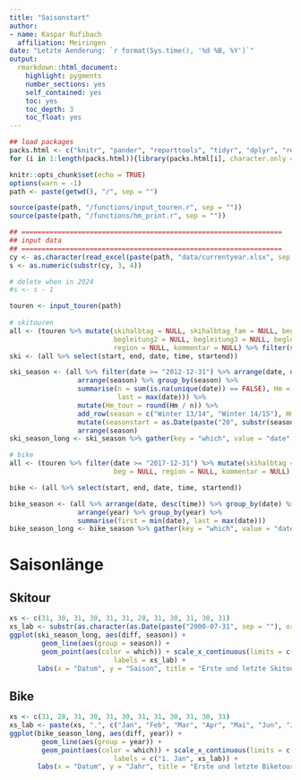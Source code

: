 ```yaml
---
title: "Saisonstart"
author: 
- name: Kaspar Rufibach
  affiliation: Meiringen
date: "Letzte Aenderung: `r format(Sys.time(), '%d %B, %Y')`"
output: 
  rmarkdown::html_document:
    highlight: pygments
    number_sections: yes
    self_contained: yes
    toc: yes
    toc_depth: 3
    toc_float: yes
---
```


```r
## load packages
packs.html <- c("knitr", "pander", "reporttools", "tidyr", "dplyr", "readxl", "ggplot2", "lubridate")
for (i in 1:length(packs.html)){library(packs.html[i], character.only = TRUE)}

knitr::opts_chunk$set(echo = TRUE)
options(warn = -1)
path <- paste(getwd(), "/", sep = "")

source(paste(path, "/functions/input_touren.r", sep = ""))
source(paste(path, "/functions/hm_print.r", sep = ""))

## =================================================================
## input data
## =================================================================
cy <- as.character(read_excel(paste(path, "data/currentyear.xlsx", sep = "")))
s <- as.numeric(substr(cy, 3, 4))

# delete when in 2024
#s <- s - 1

touren <- input_touren(path)
                  
# skitouren
all <- (touren %>% mutate(skihalbtag = NULL, skihalbtag_fam = NULL, begleitung1 = NULL, 
                          begleitung2 = NULL, begleitung3 = NULL, begleitung4 = NULL, beg = NULL,
                          region = NULL, kommentar = NULL) %>% filter(sport == "Skitour") %>% arrange(end, time))
ski <- (all %>% select(start, end, date, time, startend))

ski_season <- (all %>% filter(date >= "2012-12-31") %>% arrange(date, desc(time)) %>% group_by(date) %>% slice(1) %>%
                 arrange(season) %>% group_by(season) %>% 
                 summarise(n = sum(is.na(unique(date)) == FALSE), Hm = sum(hm_diff, na.rm = TRUE), first = min(date), 
                           last = max(date))) %>% 
                 mutate(Hm_tour = round(Hm / n)) %>%
                 add_row(season = c("Winter 13/14", "Winter 14/15"), Hm = 0, n = 0, Hm_tour = NA) %>% 
                 mutate(seasonstart = as.Date(paste("20", substr(season, 8, 9), "-07-31", sep = ""), origin = "1899-12-30")) %>%
                 arrange(season)
ski_season_long <- ski_season %>% gather(key = "which", value = "date", first:last) %>% mutate(diff = date - seasonstart) %>% arrange(date)

# bike
all <- (touren %>% filter(date >= "2017-12-31") %>% mutate(skihalbtag = NULL, skihalbtag_fam = NULL, begleitung1 = NULL, begleitung2 = NULL, begleitung3 = NULL, begleitung4 = NULL,
                          beg = NULL, region = NULL, kommentar = NULL) %>% filter(sport == "Bike"))

bike <- (all %>% select(start, end, date, time, startend))

bike_season <- (all %>% arrange(date, desc(time)) %>% group_by(date) %>% slice(1) %>%
                 arrange(year) %>% group_by(year) %>% 
                 summarise(first = min(date), last = max(date)))
bike_season_long <- bike_season %>% gather(key = "which", value = "date", first:last) %>% mutate(diff = yday(date)) %>% arrange(date)

```



# Saisonlänge 

## Skitour

```r
xs <- c(31, 30, 31, 30, 31, 31, 28, 31, 30, 31, 30, 31)
xs_lab <- substr(as.character(as.Date(paste("2000-07-31", sep = ""), origin = "1899-12-30") + cumsum(xs)), 6, 10)
ggplot(ski_season_long, aes(diff, season)) +
        geom_line(aes(group = season)) +
        geom_point(aes(color = which)) + scale_x_continuous(limits = c(100, 365), breaks = cumsum(xs), 
                          labels = xs_lab) + 
       labs(x = "Datum", y = "Saison", title = "Erste und letzte Skitour pro Saison") + theme(legend.position="none")
```


## Bike

```r
xs <- c(31, 28, 31, 30, 31, 30, 31, 31, 30, 31, 30, 31)
xs_lab <- paste(xs, ".", c("Jan", "Feb", "Mar", "Apr", "Mai", "Jun", "Jul", "Aug", "Sep", "Okt", "Nov", "Dez"), sep = "")
ggplot(bike_season_long, aes(diff, year)) +
        geom_line(aes(group = year)) +
        geom_point(aes(color = which)) + scale_x_continuous(limits = c(0, 365), breaks = c(0, cumsum(xs)), 
                          labels = c("1. Jan", xs_lab)) + 
       labs(x = "Datum", y = "Jahr", title = "Erste und letzte Biketour pro Saison") + theme(legend.position = "none")
```